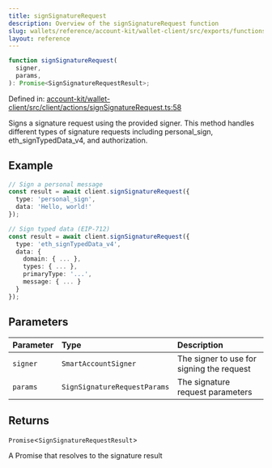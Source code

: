 ```yaml
---
title: signSignatureRequest
description: Overview of the signSignatureRequest function
slug: wallets/reference/account-kit/wallet-client/src/exports/functions/signSignatureRequest
layout: reference
---
```


```ts
function signSignatureRequest(
  signer,
  params,
): Promise<SignSignatureRequestResult>;
```

Defined in: [account-kit/wallet-client/src/client/actions/signSignatureRequest.ts:58](https://github.com/alchemyplatform/aa-sdk/blob/49e74eee8606f480b200b4612d00d950da8a8742/account-kit/wallet-client/src/client/actions/signSignatureRequest.ts#L58)

Signs a signature request using the provided signer.
This method handles different types of signature requests including personal_sign, eth_signTypedData_v4, and authorization.

## Example

```ts
// Sign a personal message
const result = await client.signSignatureRequest({
  type: 'personal_sign',
  data: 'Hello, world!'
});

// Sign typed data (EIP-712)
const result = await client.signSignatureRequest({
  type: 'eth_signTypedData_v4',
  data: {
    domain: { ... },
    types: { ... },
    primaryType: '...',
    message: { ... }
  }
});
```

## Parameters

| Parameter | Type                         | Description                               |
| :-------- | :--------------------------- | :---------------------------------------- |
| `signer`  | `SmartAccountSigner`         | The signer to use for signing the request |
| `params`  | `SignSignatureRequestParams` | The signature request parameters          |

## Returns

`Promise`\<`SignSignatureRequestResult`>

A Promise that resolves to the signature result
